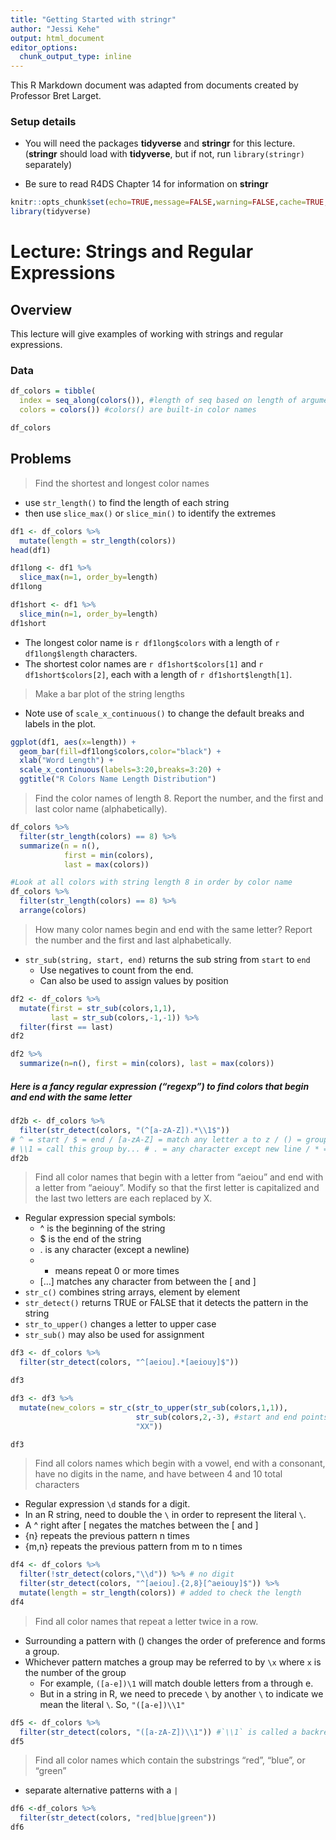```yaml
---
title: "Getting Started with stringr"
author: "Jessi Kehe"
output: html_document
editor_options: 
  chunk_output_type: inline
---
```


This R Markdown document was adapted from documents created by Professor Bret Larget.


### Setup details

* You will need the packages **tidyverse** and **stringr** for this lecture. (**stringr** should load with **tidyverse**, but if not, run `library(stringr)` separately)

* Be sure to read R4DS Chapter 14 for information on **stringr** 

  
```r
knitr::opts_chunk$set(echo=TRUE,message=FALSE,warning=FALSE,cache=TRUE,autodep=TRUE,cache.comments=FALSE)
library(tidyverse)
```


# Lecture:  Strings and Regular Expressions

## Overview

This lecture will give examples of working with strings and regular expressions.

### Data

```r
df_colors = tibble(
  index = seq_along(colors()), #length of seq based on length of argument
  colors = colors()) #colors() are built-in color names 

df_colors
```

## Problems

> Find the shortest and longest color names

- use `str_length()` to find the length of each string  
- then use `slice_max()` or `slice_min()` to identify the extremes  

```r
df1 <- df_colors %>%
  mutate(length = str_length(colors))
head(df1)

df1long <- df1 %>%
  slice_max(n=1, order_by=length)
df1long

df1short <- df1 %>%
  slice_min(n=1, order_by=length)
df1short
```

- The longest color name is `r df1long$colors` with a length of `r df1long$length` characters.  
- The shortest color names are `r df1short$colors[1]` and `r df1short$colors[2]`, each with a length of `r df1short$length[1]`.



> Make a bar plot of the string lengths

- Note use of `scale_x_continuous()` to change the default breaks and labels in the plot.

```r
ggplot(df1, aes(x=length)) +
  geom_bar(fill=df1long$colors,color="black") +
  xlab("Word Length") +
  scale_x_continuous(labels=3:20,breaks=3:20) +
  ggtitle("R Colors Name Length Distribution")
```



> Find the color names of length 8. Report the number, and the first and last color name (alphabetically).

```r
df_colors %>%
  filter(str_length(colors) == 8) %>%
  summarize(n = n(),
            first = min(colors),
            last = max(colors))

#Look at all colors with string length 8 in order by color name
df_colors %>%
  filter(str_length(colors) == 8) %>%
  arrange(colors)
```

> How many color names begin and end with the same letter? Report the number and the first and last alphabetically.

- `str_sub(string, start, end)` returns the sub string from `start` to `end`
    - Use negatives to count from the end.
    - Can also be used to assign values by position
    
```r
df2 <- df_colors %>%
  mutate(first = str_sub(colors,1,1),
         last = str_sub(colors,-1,-1)) %>%
  filter(first == last)
df2

df2 %>%
  summarize(n=n(), first = min(colors), last = max(colors))
```



##### Here is a fancy regular expression ("regexp") to find colors that begin and end with the same letter

```r
df2b <- df_colors %>%
  filter(str_detect(colors, "(^[a-zA-Z]).*\\1$"))
# ^ = start / $ = end / [a-zA-Z] = match any letter a to z / () = group
# \\1 = call this group by... # . = any character except new line / * = any character can appear 0 or more times
df2b
```


> Find all color names that begin with a letter from "aeiou" and end with a letter from "aeiouy". Modify so that the first letter is capitalized and the last two letters are each replaced by X.

- Regular expression special symbols:
    - ^ is the beginning of the string
    - $ is the end of the string
    - . is any character (except a newline)
    - * means repeat 0 or more times
    - [...] matches any character from between the [ and ]
- `str_c()` combines string arrays, element by element
- `str_detect()` returns TRUE or FALSE that it detects the pattern in the string
- `str_to_upper()` changes a letter to upper case
- `str_sub()` may also be used for assignment
    
```r
df3 <- df_colors %>%
  filter(str_detect(colors, "^[aeiou].*[aeiouy]$"))

df3

df3 <- df3 %>%
  mutate(new_colors = str_c(str_to_upper(str_sub(colors,1,1)),
                            str_sub(colors,2,-3), #start and end points are inclusive
                            "XX"))

df3
```

> Find all colors names which begin with a vowel, end with a consonant, have no digits in the name, and have between 4 and 10 total characters

- Regular expression `\d` stands for a digit.
- In an R string, need to double the `\` in order to represent the literal `\`.
- A ^ right after [ negates the matches between the [ and ]
- {n} repeats the previous pattern n times
- {m,n} repeats the previous pattern from m to n times

```r
df4 <- df_colors %>%
  filter(!str_detect(colors,"\\d")) %>% # no digit
  filter(str_detect(colors, "^[aeiou].{2,8}[^aeiouy]$")) %>%
  mutate(length = str_length(colors)) # added to check the length
df4
```

> Find all color names that repeat a letter twice in a row.

- Surrounding a pattern with () changes the order of preference and forms a group.
- Whichever pattern matches a group may be referred to by `\x` where `x` is the number of the group
    - For example, `([a-e])\1` will match double letters from a through e.
    - But in a string in R, we need to precede `\` by another `\` to indicate we mean the literal `\`. So, `"([a-e])\\1"`
    
```r
df5 <- df_colors %>%
  filter(str_detect(colors, "([a-zA-Z])\\1")) #`\\1` is called a backreference
df5
```

> Find all color names which contain the substrings "red", "blue", or "green"

- separate alternative patterns with a `|`

```r
df6 <-df_colors %>%
  filter(str_detect(colors, "red|blue|green"))
df6
```








